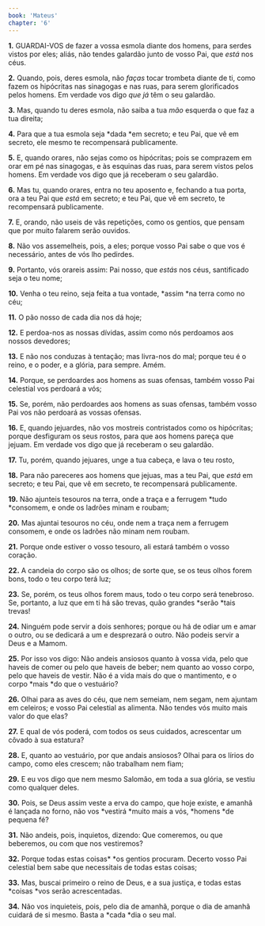 ```yaml
---
book: 'Mateus'
chapter: '6'
---
```


**1.** GUARDAI-VOS de fazer a vossa esmola diante dos homens, para serdes vistos por eles; aliás, não tendes galardão junto de vosso Pai, que *está* nos céus.

**2.** Quando, pois, deres esmola, não *faças* tocar trombeta diante de ti, como fazem os hipócritas nas sinagogas e nas ruas, para serem glorificados pelos homens. Em verdade vos digo *que já* têm o seu galardão.

**3.** Mas, quando tu deres esmola, não saiba a tua *mão* esquerda o que faz a tua direita;

**4.** Para que a tua esmola seja *dada *em secreto; e teu Pai, que vê em secreto, ele mesmo te recompensará publicamente.

**5.** E, quando orares, não sejas como os hipócritas; pois se comprazem em orar em pé nas sinagogas, e às esquinas das ruas, para serem vistos pelos homens. Em verdade vos digo que já receberam o seu galardão.

**6.** Mas tu, quando orares, entra no teu aposento e, fechando a tua porta, ora a teu Pai que *está* em secreto; e teu Pai, que vê em secreto, te recompensará publicamente.

**7.** E, orando, não useis de vãs repetições, como os gentios, que pensam que por muito falarem serão ouvidos.

**8.** Não vos assemelheis, pois, a eles; porque vosso Pai sabe o que vos é necessário, antes de vós lho pedirdes.

**9.** Portanto, vós orareis assim: Pai nosso, que *estás* nos céus, santificado seja o teu nome;

**10.** Venha o teu reino, seja feita a tua vontade, *assim *na terra como no céu;

**11.** O pão nosso de cada dia nos dá hoje;

**12.** E perdoa-nos as nossas dívidas, assim como nós perdoamos aos nossos devedores;

**13.** E não nos conduzas à tentação; mas livra-nos do mal; porque teu é o reino, e o poder, e a glória, para sempre. Amém.

**14.** Porque, se perdoardes aos homens as suas ofensas, também vosso Pai celestial vos perdoará a vós;

**15.** Se, porém, não perdoardes aos homens as suas ofensas, também vosso Pai vos não perdoará as vossas ofensas.

**16.** E, quando jejuardes, não vos mostreis contristados como os hipócritas; porque desfiguram os seus rostos, para que aos homens pareça que jejuam. Em verdade vos digo que já receberam o seu galardão.

**17.** Tu, porém, quando jejuares, unge a tua cabeça, e lava o teu rosto,

**18.** Para não pareceres aos homens que jejuas, mas a teu Pai, que *está* em secreto; e teu Pai, que vê em secreto, te recompensará publicamente.

**19.** Não ajunteis tesouros na terra, onde a traça e a ferrugem *tudo *consomem, e onde os ladrões minam e roubam;

**20.** Mas ajuntai tesouros no céu, onde nem a traça nem a ferrugem consomem, e onde os ladrões não minam nem roubam.

**21.** Porque onde estiver o vosso tesouro, ali estará também o vosso coração.

**22.** A candeia do corpo são os olhos; de sorte que, se os teus olhos forem bons, todo o teu corpo terá luz;

**23.** Se, porém, os teus olhos forem maus, todo o teu corpo será tenebroso. Se, portanto, a luz que em ti há são trevas, quão grandes *serão *tais trevas!

**24.** Ninguém pode servir a dois senhores; porque ou há de odiar um e amar o outro, ou se dedicará a um e desprezará o outro. Não podeis servir a Deus e a Mamom.

**25.** Por isso vos digo: Não andeis ansiosos quanto à vossa vida, pelo que haveis de comer ou pelo que haveis de beber; nem quanto ao vosso corpo, pelo que haveis de vestir. Não é a vida mais do que o mantimento, e o corpo *mais *do que o vestuário?

**26.** Olhai para as aves do céu, que nem semeiam, nem segam, nem ajuntam em celeiros; e vosso Pai celestial as alimenta. Não tendes vós muito mais valor do que elas?

**27.** E qual de vós poderá, com todos os seus cuidados, acrescentar um côvado à sua estatura?

**28.** E, quanto ao vestuário, por que andais ansiosos? Olhai para os lírios do campo, como eles crescem; não trabalham nem fiam;

**29.** E eu vos digo que nem mesmo Salomão, em toda a sua glória, se vestiu como qualquer deles.

**30.** Pois, se Deus assim veste a erva do campo, que hoje existe, e amanhã é lançada no forno, não vos *vestirá *muito mais a vós, *homens *de pequena fé?

**31.** Não andeis, pois, inquietos, dizendo: Que comeremos, ou que beberemos, ou com que nos vestiremos?

**32.** Porque todas estas coisas* *os gentios procuram. Decerto vosso Pai celestial bem sabe que necessitais de todas estas coisas;

**33.** Mas, buscai primeiro o reino de Deus, e a sua justiça, e todas estas *coisas *vos serão acrescentadas.

**34.** Não vos inquieteis, pois, pelo dia de amanhã, porque o dia de amanhã cuidará de si mesmo. Basta a *cada *dia o seu mal.